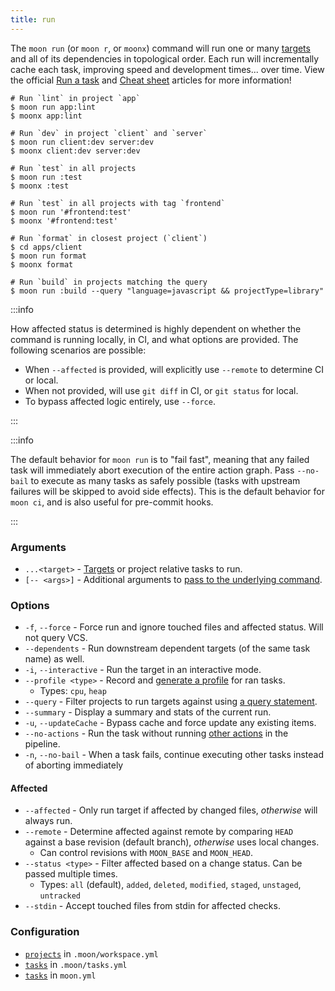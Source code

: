 ```yaml
---
title: run
---
```



The `moon run` (or `moon r`, or `moonx`) command will run one or many [targets](../concepts/target)
and all of its dependencies in topological order. Each run will incrementally cache each task,
improving speed and development times... over time. View the official [Run a task](../run-task) and
[Cheat sheet](../cheat-sheet#tasks) articles for more information!

```shell
# Run `lint` in project `app`
$ moon run app:lint
$ moonx app:lint

# Run `dev` in project `client` and `server`
$ moon run client:dev server:dev
$ moonx client:dev server:dev

# Run `test` in all projects
$ moon run :test
$ moonx :test

# Run `test` in all projects with tag `frontend`
$ moon run '#frontend:test'
$ moonx '#frontend:test'

# Run `format` in closest project (`client`)
$ cd apps/client
$ moon run format
$ moonx format

# Run `build` in projects matching the query
$ moon run :build --query "language=javascript && projectType=library"
```

:::info

How affected status is determined is highly dependent on whether the command is running locally, in
CI, and what options are provided. The following scenarios are possible:

- When `--affected` is provided, will explicitly use `--remote` to determine CI or local.
- When not provided, will use `git diff` in CI, or `git status` for local.
- To bypass affected logic entirely, use `--force`.

:::

:::info

The default behavior for `moon run` is to "fail fast", meaning that any failed task will immediately
abort execution of the entire action graph. Pass `--no-bail` to execute as many tasks as safely
possible (tasks with upstream failures will be skipped to avoid side effects). This is the default
behavior for `moon ci`, and is also useful for pre-commit hooks.

:::

### Arguments

- `...<target>` - [Targets](../concepts/target) or project relative tasks to run.
- `[-- <args>]` - Additional arguments to
  [pass to the underlying command](../run-task#passing-arguments-to-the-underlying-command).

### Options

- `-f`, `--force` - Force run and ignore touched files and affected status. Will not query VCS.
- `--dependents` - Run downstream dependent targets (of the same task name) as well.
- `-i`, `--interactive` - Run the target in an interactive mode.
- `--profile <type>` - Record and [generate a profile](../guides/profile) for ran tasks.
  - Types: `cpu`, `heap`
- `--query` - Filter projects to run targets against using
  [a query statement](../concepts/query-lang). <VersionLabel version="1.3.0" />
- `--summary` - Display a summary and stats of the current run. <VersionLabel version="1.25.0" />
- `-u`, `--updateCache` - Bypass cache and force update any existing items.
- `--no-actions` - Run the task without running [other actions](../how-it-works/action-graph) in the
  pipeline.
  <VersionLabel version="1.34.0" />
- `-n`, `--no-bail` - When a task fails, continue executing other tasks instead of aborting
  immediately

#### Affected

- `--affected` - Only run target if affected by changed files, _otherwise_ will always run.
- `--remote` - Determine affected against remote by comparing `HEAD` against a base revision
  (default branch), _otherwise_ uses local changes.
  - Can control revisions with `MOON_BASE` and `MOON_HEAD`.
- `--status <type>` - Filter affected based on a change status. Can be passed multiple times.
  - Types: `all` (default), `added`, `deleted`, `modified`, `staged`, `unstaged`, `untracked`
- `--stdin` - Accept touched files from stdin for affected checks. <VersionLabel version="1.36.0" />

### Configuration

- [`projects`](../config/workspace#projects) in `.moon/workspace.yml`
- [`tasks`](../config/tasks#tasks) in `.moon/tasks.yml`
- [`tasks`](../config/project#tasks) in `moon.yml`
